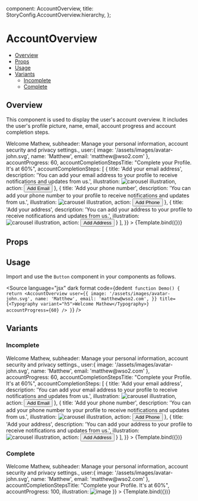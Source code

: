 
  component: AccountOverview,
  title: StoryConfig.AccountOverview.hierarchy,
};

<Meta title={meta.title} component={meta.component} />


# AccountOverview

- [Overview](#overview)
- [Props](#props)
- [Usage](#usage)
- [Variants](#variants)
  - [Incomplete](#incomplete)
  - [Complete](#complete)

## Overview

This component is used to display the user's account overview. It includes the user's profile picture, name, email, account progress and account completion steps.

<Canvas>
  <Story
    name="Overview"
    args={{
      title: <Typography variant="h5">Welcome Mathew</Typography>,
      subheader: <Typography variant="body2">Manage your personal information, account security and privacy settings.</Typography>, 
      user:{
        image: '/assets/images/avatar-john.svg',
        name: 'Matthew',
        email: 'matthew@wso2.com'
      },
      accountProgress: 60,
      accountCompletionStepsTitle: "Complete your Profile. It's at 60%",
      accountCompletionSteps: [
        {
          title: 'Add your email address',
          description: 'You can add your email address to your profile to receive notifications and updates from us.',
          illustration: <img src="/assets/images/carousel-illustration.svg" alt="carousel illustration" />,
          action: <Button variant="outlined">Add Email</Button>
        },
        {
          title: 'Add your phone number',
          description: 'You can add your phone number to your profile to receive notifications and updates from us.',
          illustration: <img src="/assets/images/carousel-illustration.svg" alt="carousel illustration" />,
          action: <Button variant="outlined">Add Phone</Button>
        },
        {
          title: 'Add your address',
          description: 'You can add your address to your profile to receive notifications and updates from us.',
          illustration: <img src="/assets/images/carousel-illustration.svg" alt="carousel illustration" />,
          action: <Button variant="outlined">Add Address</Button>
        }
      ],
    }}
  >
    {Template.bind({})}
  </Story>
</Canvas>

## Props

<ArgsTable story="Overview" />

## Usage

Import and use the `Button` component in your components as follows.

<Source
  language="jsx"
  dark
  format
  code={dedent`
function Demo() {
  return <AccountOverview
            user={{
              image: '/assets/images/avatar-john.svg',
              name: 'Matthew',
              email: 'matthew@wso2.com',
            }}
            title={<Typography variant="h5">Welcome Mathew</Typography>}
            accountProgress={60}
          />
}`}
/>

## Variants

### Incomplete

<Canvas>
  <Story
    name="Incomplete"
    args={{
      title: <Typography variant="h5">Welcome Mathew</Typography>,
      subheader: <Typography variant="body2">Manage your personal information, account security and privacy settings.</Typography>, 
      user:{
        image: '/assets/images/avatar-john.svg',
        name: 'Matthew',
        email: 'matthew@wso2.com'
      },
      accountProgress: 60,
      accountCompletionStepsTitle: "Complete your Profile. It's at 60%",
      accountCompletionSteps: [
        {
          title: 'Add your email address',
          description: 'You can add your email address to your profile to receive notifications and updates from us.',
          illustration: <img src="/assets/images/carousel-illustration.svg" alt="carousel illustration" />,
          action: <Button variant="outlined">Add Email</Button>
        },
        {
          title: 'Add your phone number',
          description: 'You can add your phone number to your profile to receive notifications and updates from us.',
          illustration: <img src="/assets/images/carousel-illustration.svg" alt="carousel illustration" />,
          action: <Button variant="outlined">Add Phone</Button>
        },
        {
          title: 'Add your address',
          description: 'You can add your address to your profile to receive notifications and updates from us.',
          illustration: <img src="/assets/images/carousel-illustration.svg" alt="carousel illustration" />,
          action: <Button variant="outlined">Add Address</Button>
        }
      ],
    }}
  >
    {Template.bind({})}
  </Story>
  </Canvas>

### Complete

<Canvas>
  <Story
    name="Complete"
    args={{
      title: <Typography variant="h5">Welcome Mathew</Typography>,
      subheader: <Typography variant="body2">Manage your personal information, account security and privacy settings.</Typography>, 
      user:{
        image: '/assets/images/avatar-john.svg',
        name: 'Matthew',
        email: 'matthew@wso2.com'
      },
      accountCompletionStepsTitle: "Complete your Profile. It's at 60%",
      accountProgress: 100, 
      illustration: <img src="/assets/images/action-card-image.svg" alt="image" /> 
    }}
  >
    {Template.bind({})}
  </Story>
</Canvas>
